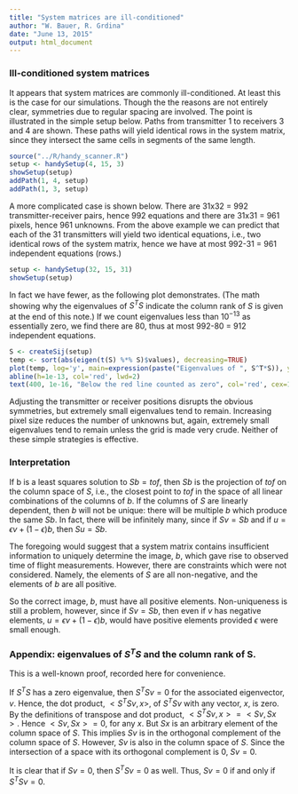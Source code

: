 ```yaml
---
title: "System matrices are ill-conditioned"
author: "W. Bauer, R. Grdina"
date: "June 13, 2015"
output: html_document
---
```


### Ill-conditioned system matrices

It appears that system matrices are commonly ill-conditioned. At least this is the case for our simulations. Though the the reasons are not entirely clear, symmetries due to regular spacing are involved. The point is illustrated in the simple setup below. Paths from transmitter 1 to receivers 3 and 4 are shown. These paths will yield identical rows in the system matrix, since they intersect the same cells in segments of the same length.

```r
source("../R/handy_scanner.R")
setup <- handySetup(4, 15, 3)
showSetup(setup)
addPath(1, 4, setup)
addPath(1, 3, setup)
```

A more complicated case is shown below. There are 31x32 = 992 transmitter-receiver pairs, hence 992 equations and there are 31x31 = 961 pixels, hence 961 unknowns. From the above example we can predict that each of the 31 transmitters will yield two identical equations, i.e., two identical rows of the system matrix, hence we have at most 992-31 = 961 independent equations (rows.)

```r
setup <- handySetup(32, 15, 31)
showSetup(setup)
```

In fact we have fewer, as the following plot demonstrates. (The math showing why the eigenvalues of $S^TS$ indicate the column rank of $S$ is given at the end of this note.) If we count eigenvalues less than $10^{-13}$ as essentially zero, we find there are 80, thus at most 992-80 = 912 independent equations. 

```r
S <- createSij(setup)
temp <- sort(abs(eigen(t(S) %*% S)$values), decreasing=TRUE)
plot(temp, log='y', main=expression(paste("Eigenvalues of ", S^T*S)), ylab="Magnitude of eigenvalue", xlab="", sub="S is the system matrix.")
abline(h=1e-13, col='red', lwd=2)
text(400, 1e-16, "Below the red line counted as zero", col='red', cex=1.25)
```

Adjusting the transmitter or receiver positions disrupts the obvious symmetries, but extremely small eigenvalues tend to remain. Increasing pixel size reduces the number of unknowns but, again, extremely small eigenvalues tend to remain unless the grid is made very crude. Neither of these simple strategies is effective.

### Interpretation

If b is a least squares solution to $Sb = tof,$ then $Sb$ is the projection of $tof$ on the column space of $S,$ i.e., the closest point to $tof$ in the space of all linear combinations of the columns of $b.$ If the columns of $S$ are linearly dependent, then $b$ will not be unique: there will be multiple $b$ which produce the same $Sb.$ In fact, there will be infinitely many, since if $Sv = Sb$ and if $u = \epsilon v + (1-\epsilon) b$, then $Su=Sb.$

The foregoing would suggest that a system matrix contains insufficient information to uniquely determine the image, $b,$ which gave rise to observed time of flight measurements. However, there are constraints which were not considered. Namely, the elements of $S$ are all non-negative, and the elements of $b$ are all positive.

So the correct image, $b,$ must have all positive elements. Non-uniqueness is still a problem, however, since if $Sv=Sb$, then even if $v$ has negative elements, $u = \epsilon v + (1-\epsilon) b,$ would have positive elements provided $\epsilon$ were small enough.

### Appendix: eigenvalues of $S^TS$ and the column rank of S.

This is a well-known proof, recorded here for convenience.

If $S^TS$ has a zero eigenvalue, then $S^TSv = 0$ for the associated eigenvector, $v.$ Hence, the dot product, $\lt S^TSv, x \gt,$ of $S^TSv$ with any vector, $x,$ is zero. By the definitions of transpose and dot product, $\lt S^TSv, x \gt = \lt Sv, Sx \gt.$ Hence $\lt Sv, Sx \gt = 0,$ for any $x$. But $Sx$ is an arbitrary element of the column space of $S$. This implies $Sv$ is in the orthogonal complement of the column space of $S.$ However, $Sv$ is also in the column space of $S.$ Since the intersection of a space with its orthogonal complement is ${0}$, $Sv = 0.$

It is clear that if $Sv = 0,$ then $S^TSv = 0$ as well. Thus, $Sv = 0$ if and only if $S^TSv = 0$.
